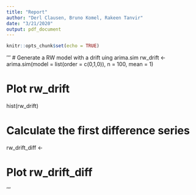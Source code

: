 ```yaml
---
title: "Report"
author: "Derl Clausen, Bruno Komel, Rakeen Tanvir"
date: "3/21/2020"
output: pdf_document
---
```


```r
knitr::opts_chunk$set(echo = TRUE)
```

'''
# Generate a RW model with a drift uing arima.sim
rw_drift <- arima.sim(model = list(order = c(0,1,0)), n = 100, mean = 1)

# Plot rw_drift
hist(rw_drift)

# Calculate the first difference series
rw_drift_diff <-

# Plot rw_drift_diff
'''